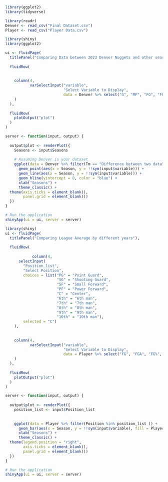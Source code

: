 ```r
library(ggplot2)
library(tidyverse)
```

```r
library(readr)
Denver <- read_csv("Final Dataset.csv")
Player <- read_csv("Player Data.csv")
```


```r
library(shiny)
library(ggplot2)

ui <- fluidPage(
  titlePanel("Comparing Data between 2023 Denver Nuggets and other seasons"),
  
  fluidRow(
    
    
    column(4,
           varSelectInput("variable", 
                          "Select Variable to Display", 
                          data = Denver %>% select("G", "MP", "FG", "FGA", "FG%", "3P", "3PA", "3P%", "2P", "2PA", "2P%", "FT", "FTA", "FT%", "ORB", "DRB", "TRB", "AST", "STL", "BLK", "TOV", "PF", "PTS", "Age", "PW", "PL", "ORtg", "DRtg", "Pace", "FTr", "3PAr", "TS%", "AeFG%", "ATOV%", "AORB%", "AFT/FGA", "DeFG%", "DTOV%", "DDRB%", "DFT/FGA"))
    )
  ),
  
  fluidRow(
    plotOutput("plot")
  )
)

server <- function(input, output) {
  
  output$plot <- renderPlot({
    Seasons <- input$Seasons
    
    # Assuming Denver is your dataset
    ggplot(data = Denver %>% filter(Tm == "Difference between two data")) + 
      geom_point(aes(x = Season, y = !!sym(input$variable))) +
      geom_line(aes(x = Season, y = !!sym(input$variable))) +
      geom_hline(yintercept = 0, color = "blue") +
      xlab("Seasons") +
      theme_classic() +
  theme(axis.ticks = element_blank(),  
        panel.grid = element_blank())
  })
}

# Run the application 
shinyApp(ui = ui, server = server)


```



```r
library(shiny)
ui <- fluidPage(
  titlePanel("Comparing League Average by different years"),
  
  fluidRow(
    
            column(4,
      selectInput(
        "Position_list",
        "Select Position",
        choices = list("PG" = "Point Guard",
                       "SG" = "Shooting Guard",
                       "SF" = "Small Forward",
                       "PF" = "Power Forward",
                       "C" = "Center",
                       "6th" = "6th man",
                       "7th" = "7th man",
                       "8th" = "8th man",
                       "9th" = "9th man",
                       "10th" = "10th man"),
        selected = "C")
    ),
    
    
    column(4,
           varSelectInput("variable", 
                          "Select Variable to Display", 
                          data = Player %>% select("FG", "FGA", "FG%", "eFG%", "3P", "3PA", "3P%", "2P", "2PA", "2P%", "FT", "FTA", "FT%", "ORB", "DRB","TRB", "AST", "STL", "BLK", "TOV", "PF", "PTS"))
    )
  ),
  
  fluidRow(
    plotOutput("plot")
  )
)

server <- function(input, output) {
  
  output$plot <- renderPlot({
    position_list <- input$Position_list
    
    
    ggplot(data = Player %>% filter(Position %in% position_list )) + 
      geom_bar(aes(x = Season, y = !!sym(input$variable), fill = Player), stat="identity") +
      xlab("Seasons") +
      theme_classic() +
  theme(legend.position = "right", 
        axis.ticks = element_blank(),  
        panel.grid = element_blank())
  })
}

# Run the application 
shinyApp(ui = ui, server = server)
```




















